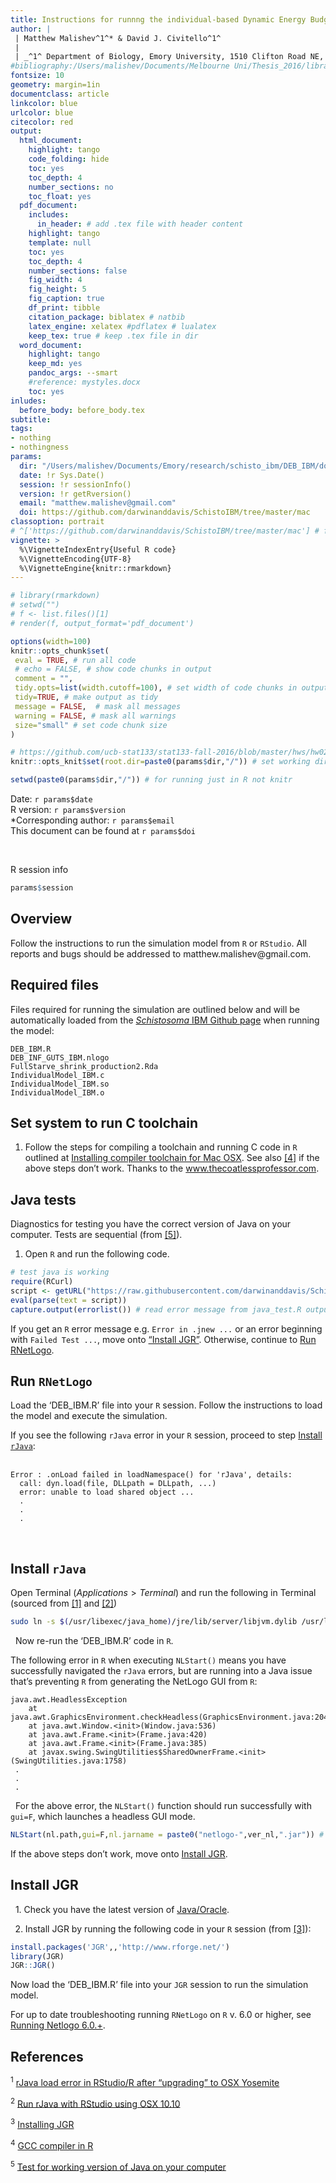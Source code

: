 ```yaml
---
title: Instructions for runnng the individual-based Dynamic Energy Budget _Schistosoma_ population model (SIDEB) on Mac OSX     
author: |
 | Matthew Malishev^1^* & David J. Civitello^1^   
 |  
 | _^1^ Department of Biology, Emory University, 1510 Clifton Road NE, Atlanta, GA, USA, 30322_
#bibliography:/Users/malishev/Documents/Melbourne Uni/Thesis_2016/library.bib
fontsize: 10
geometry: margin=1in
documentclass: article
linkcolor: blue  
urlcolor: blue
citecolor: red
output:
  html_document:
    highlight: tango
    code_folding: hide
    toc: yes
    toc_depth: 4
    number_sections: no
    toc_float: yes
  pdf_document:
    includes:
      in_header: # add .tex file with header content
    highlight: tango
    template: null
    toc: yes
    toc_depth: 4
    number_sections: false
    fig_width: 4
    fig_height: 5
    fig_caption: true
    df_print: tibble 
    citation_package: biblatex # natbib
    latex_engine: xelatex #pdflatex # lualatex
    keep_tex: true # keep .tex file in dir 
  word_document:
    highlight: tango
    keep_md: yes
    pandoc_args: --smart
    #reference: mystyles.docx
    toc: yes
inludes:
  before_body: before_body.tex
subtitle: 
tags:
- nothing
- nothingness
params: 
  dir: "/Users/malishev/Documents/Emory/research/schisto_ibm/DEB_IBM/docs/DEB_IBM_readme"
  date: !r Sys.Date()
  session: !r sessionInfo()  
  version: !r getRversion()
  email: "matthew.malishev@gmail.com"
  doi: https://github.com/darwinanddavis/SchistoIBM/tree/master/mac
classoption: portrait
# ^['https://github.com/darwinanddavis/SchistoIBM/tree/master/mac'] # footnote
vignette: >
  %\VignetteIndexEntry{Useful R code}
  %\VignetteEncoding{UTF-8}
  %\VignetteEngine{knitr::rmarkdown}
---
```


<script type="text/x-mathjax-config">
  MathJax.Hub.Config({ TeX: { equationNumbers: {autoNumber: "all"} } });
</script>

```r
# library(rmarkdown)
# setwd("")
# f <- list.files()[1]
# render(f, output_format='pdf_document')
```

```r
options(width=100)
knitr::opts_chunk$set(
 eval = TRUE, # run all code
 # echo = FALSE, # show code chunks in output 
 comment = "",
 tidy.opts=list(width.cutoff=100), # set width of code chunks in output
 tidy=TRUE, # make output as tidy
 message = FALSE,  # mask all messages
 warning = FALSE, # mask all warnings 
 size="small" # set code chunk size
)

# https://github.com/ucb-stat133/stat133-fall-2016/blob/master/hws/hw02-tables-ggplot.Rmd
knitr::opts_knit$set(root.dir=paste0(params$dir,"/")) # set working dir

setwd(paste0(params$dir,"/")) # for running just in R not knitr
```

\newpage   

Date: `r params$date`  
R version: `r params$version`  
*Corresponding author: `r params$email`  
This document can be found at `r params$doi`  

\  

R session info 

```r
params$session
```      

\newpage  

## Overview

Follow the instructions to run the simulation model from `R` or `RStudio`. All reports and bugs should be addressed to matthew.malishev@gmail.com.   

## Required files  
Files required for running the simulation are outlined below and will be automatically loaded from the [*Schistosoma* IBM Github page](https://github.com/darwinanddavis/SchistoIBM) when running the model:  

```
DEB_IBM.R
DEB_INF_GUTS_IBM.nlogo
FullStarve_shrink_production2.Rda
IndividualModel_IBM.c
IndividualModel_IBM.so
IndividualModel_IBM.o
```

## Set system to run C toolchain  
1. Follow the steps for compiling a toolchain and running C code in `R` outlined at [Installing compiler toolchain for Mac OSX](https://thecoatlessprofessor.com/programming/r-compiler-tools-for-rcpp-on-macos/). See also [[4]](#references) if the above steps don't work. Thanks to the [www.thecoatlessprofessor.com](www.thecoatlessprofessor.com).         

## Java tests  
Diagnostics for testing you have the correct version of Java on your computer. Tests are sequential (from [[5]](#references)).     

1. Open `R` and run the following code.  

```r
# test java is working
require(RCurl)
script <- getURL("https://raw.githubusercontent.com/darwinanddavis/SchistoIBM/master/mac/java_test.R", ssl.verifypeer = FALSE)
eval(parse(text = script))
capture.output(errorlist()) # read error message from java_test.R output

```

If you get an `R` error message e.g. `Error in .jnew ...` or an error beginning with `Failed Test ...`, move onto ["Install JGR"](#install-jgr). Otherwise, continue to [Run RNetLogo](#run-rnetlogo).    

## Run `RNetLogo`  

Load the 'DEB_IBM.R' file into your `R` session. Follow the instructions to load the model and execute the simulation.  

If you see the following `rJava` error in your `R` session, proceed to step [Install `rJava`](#install-rjava):  
\  
\  
```
Error : .onLoad failed in loadNamespace() for 'rJava', details:
  call: dyn.load(file, DLLpath = DLLpath, ...)
  error: unable to load shared object ...
  .  
  .  
  .  
```
\  
\  

## Install `rJava`  

Open Terminal ($Applications > Terminal$) and run the following in Terminal (sourced from [[1]](#references) and [[2]](#references)) 
\  
```bash
sudo ln -s $(/usr/libexec/java_home)/jre/lib/server/libjvm.dylib /usr/local/lib
```
\  
Now re-run the 'DEB_IBM.R' code in `R`.  

The following error in `R` when executing `NLStart()` means you have successfully navigated the `rJava` errors, but are running into a Java issue that's preventing `R` from generating the NetLogo GUI from `R`:
\  
\  
```
java.awt.HeadlessException
    at java.awt.GraphicsEnvironment.checkHeadless(GraphicsEnvironment.java:204)
    at java.awt.Window.<init>(Window.java:536)
    at java.awt.Frame.<init>(Frame.java:420)
    at java.awt.Frame.<init>(Frame.java:385)
    at javax.swing.SwingUtilities$SharedOwnerFrame.<init>(SwingUtilities.java:1758)  
 .   
 .  
 .  
```  
\  
For the above error, the `NLStart()` function should run successfully with `gui=F`, which launches a headless GUI mode.
\  
```r
NLStart(nl.path,gui=F,nl.jarname = paste0("netlogo-",ver_nl,".jar")) # open netlogo w/o gui
```

If the above steps don't work, move onto [Install JGR](#install-jgr).      

## Install JGR  
\  
1. Check you have the latest version of [Java/Oracle](https://www.oracle.com/technetwork/java/javase/downloads/index-jsp-138363.html).  

2. Install JGR by running the following code in your `R` session (from [[3]](#references)):
\  
```r
install.packages('JGR',,'http://www.rforge.net/')
library(JGR)
JGR::JGR()
```

Now load the 'DEB_IBM.R' file into your `JGR` session to run the simulation model.   

For up to date troubleshooting running `RNetLogo` on `R` v. 6.0 or higher, see [Running Netlogo 6.0.+](https://github.com/NetLogo/NetLogo/issues/1282).  

## References  
^1^ [rJava load error in RStudio/R after “upgrading” to OSX Yosemite](https://stackoverflow.com/questions/30738974/rjava-load-error-in-rstudio-r-after-upgrading-to-osx-yosemite)      

^2^ [Run rJava with RStudio using OSX 10.10](http://paulklemm.com/blog/2015-02-20-run-rjava-with-rstudio-under-osx-10-dot-10/)  

^3^ [Installing JGR](https://github.com/markush81/JGR) 

^4^ [GCC compiler in R](https://stackoverflow.com/questions/1616983/building-r-packages-using-alternate-gcc)  

^5^ [Test for working version of Java on your computer](https://stackoverflow.com/questions/14915898/rnetlogo-function-nlstart-fails-to-launch-gui)  
